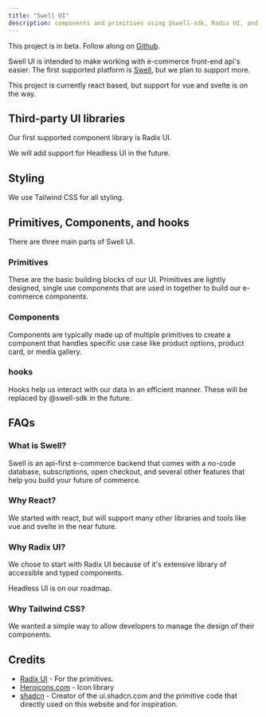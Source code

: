 ```yaml
---
title: "Swell UI"
description: components and primitives using @swell-sdk, Radix UI, and Tailwind CSS.
---
```


<Callout>

This project is in beta. Follow along on [Github](https://github.com/swellstores/swell-sdk).

</Callout>


Swell UI is intended to make working with e-commerce front-end api's easier. The first supported platform is [Swell](https://swell.is), but we plan to support more.

This project is currently react based, but support for vue and svelte is on the way.

## Third-party UI libraries

Our first supported component library is Radix UI.

We will add support for Headless UI in the future.

## Styling

We use Tailwind CSS for all styling.

## Primitives, Components, and hooks

There are three main parts of Swell UI.

### Primitives

These are the basic building blocks of our UI. Primitives are lightly designed, single use components that are used in together to build our e-commerce components.

### Components

Components are typically made up of multiple primitives to create a component that handles specific use case like product options, product card, or media gallery.

### hooks

Hooks help us interact with our data in an efficient manner. These will be replaced by @swell-sdk in the future.

## FAQs

### What is Swell?

Swell is an api-first e-commerce backend that comes with a no-code database, subscriptions, open checkout, and several other features that help you build 
your future of commerce.

### Why React?

We started with react, but will support many other libraries and tools like vue and svelte in the near future.

### Why Radix UI?

We chose to start with Radix UI because of it's extensive library of accessible and typed components.

Headless UI is on our roadmap.

### Why Tailwind CSS?

We wanted a simple way to allow developers to manage the design of their components.

## Credits

- [Radix UI](https://radix-ui.com) - For the primitives.
- [Heroicons.com](https://heroicons.com) - Icon library
- [shadcn](https://twitter.com/shadcn) - Creator of the ui.shadcn.com and the primitive code that directly used on this website and for inspiration.
